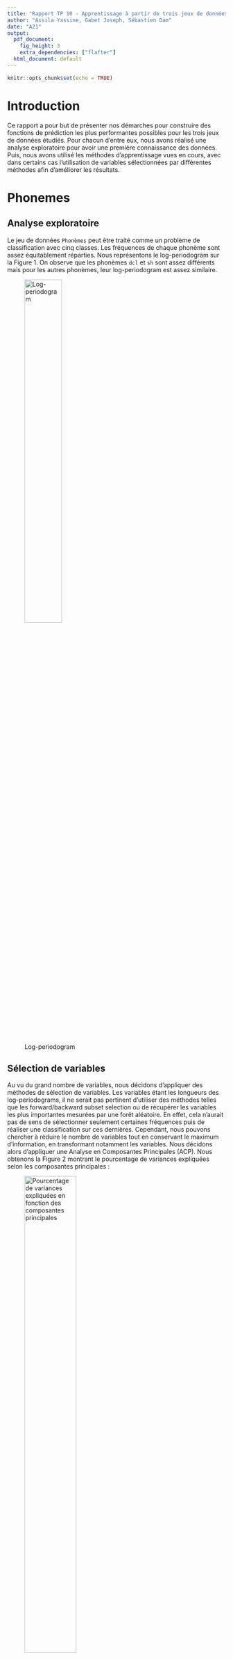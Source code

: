 ```yaml
---
title: "Rapport TP 10 - Apprentissage à partir de trois jeux de données réelles"
author: "Assila Yassine, Gabet Joseph, Sébastien Dam"
date: "A21"
output:
  pdf_document:
    fig_height: 3
    extra_dependencies: ["flafter"]
  html_document: default
---
```


```r
knitr::opts_chunk$set(echo = TRUE)
```

# Introduction

Ce rapport a pour but de présenter nos démarches pour construire des fonctions de prédiction les plus performantes possibles pour les trois jeux de données étudiés. Pour chacun d'entre eux, nous avons réalisé une analyse exploratoire pour avoir une première connaissance des données. Puis, nous avons utilisé les méthodes d'apprentissage vues en cours, avec dans certains cas l'utilisation de variables sélectionnées par différentes méthodes afin d'améliorer les résultats.

# Phonemes

## Analyse exploratoire

Le jeu de données `Phonèmes` peut être traité comme un problème de classification avec cinq classes. Les fréquences de chaque phonème sont assez équitablement réparties. Nous représentons le log-periodogram sur la Figure 1. On observe que les phonèmes `dcl` et `sh` sont assez différents mais pour les autres phonèmes, leur log-periodogram est assez similaire.

![Log-periodogram](Log-periodogram.png){width=45%} 


## Sélection de variables

Au vu du grand nombre de variables, nous décidons d'appliquer des méthodes de sélection de variables. 
Les variables étant les longueurs des log-periodograms, il ne serait pas pertinent d'utiliser des méthodes telles que les forward/backward subset selection ou de récupérer les variables les plus importantes mesurées par une forêt aléatoire. En effet, cela n'aurait pas de sens de sélectionner seulement certaines fréquences puis de réaliser une classification sur ces dernières. Cependant, nous pouvons chercher à réduire le nombre de variables tout en conservant le maximum d'information, en transformant notamment les variables. Nous décidons alors d'appliquer une Analyse en Composantes Principales (ACP). Nous obtenons la Figure 2 montrant le pourcentage de variances expliquées selon les composantes principales : 

![Pourcentage de variances expliquées en fonction des composantes principales](variance_PC.png){width=53%} 

Ainsi, les 50 premières composantes principales expliquent environ 91.04% de la variance. Nous décidons donc de garder les 50 premières composantes principales. Nous aurions également pu appliquer une validation croisée pour obtenir le nombre de composantes principales optimal. Cependant, étant donné qu'augmenter de 50 composantes de plus nous permet de gagner environ 3.5% et qu'en retirant un trop grand nombre de composantes, les performances sont réduites de manière trop drastique, nous décidons de garder ces 50 premières composantes principales. Nous n'aurons pas la place d'illustrer nos résultats avec toutes les données sans l'ACP mais il s'avère que pour la majorité des modèles, les résultats sont au moins aussi bons ou pires (en particulier pour la QDA qui approche les 30% d'erreurs).

## Entraînement des modèles

Nous appliquons les algorithmes de classification suivants : Naive Bayes (NB), K plus proches voisins (KNN), Analyse Discriminante Linéaire (LDA), Analyse Discriminante Quadratique (QDA), Analyse Discriminante Factorielle (FDA), Analyse Discriminante Régularisée (RDA), Régression Logistique (RL), Ridge, Lasso et Elastic Net, Bagging, Forêt Aléatoire (RF), Modèle de Mélange Gaussien (GMM),  Mixture Discriminant Analysis (MDA) et Séparateur à Vaste Marge (SVM) avec trois noyaux différents (linéaire, polynomial et à fonctions de base radiale). 

Pour chaque modèle, nous réalisons une validation croisée à 10 plis. Pour certains classifieurs nécessitant de spécifier un hyperparamètre, nous utilisons une validation croisée imbriquée pour obtenir l'hyperparamètre optimal. Le code suivant décrit la manière dont les validations croisées ont été réalisées : 

```r
library(caret)
CV <- rep(0,10)
#Creating folds
fold <- unname(createFolds(data$y, k=10))
for(i in (1:10)){
  #Training data
  train_data <- data[-fold[[i]], ]
  #Creating test data
  test_data <- data[fold[[i]], ]
  
  #PCA
  ## train set
  pca <- princomp(scale(train_data[, 1:256]))
  U <- pca$loadings
  train_data <- cbind.data.frame(pca$scores[,1:50], train_data$y)
  names(train_data)[ncol(train_data)] <- "y"
  ## test set
  X <- scale(as.matrix(test_data[, 1:256]))
  C <- X %*% U[, 1:50]
  test_data <- cbind.data.frame(C, test_data$y)
  names(test_data)[ncol(test_data)] <- "y"

  X.train <- train_data[,1:50]
  y.train <- train_data[, 51]
  X.test <- as.matrix(test_data[,1:50])
  y.test <- test_data[, 51]

  model <- classifieur(X.train, y.train)
  pred <- predict(model, X.test)

  CV[i] <- 1-sum(diag(table(y.test,pred)))/nrow(X.test)
  
  # errors est une matrice (10, n) avec n le nombre de classifieurs
  errors[i, c("Classifieur")] <- CV[i]
}
```

Nous résumons dans la Table 1 le(s) hyperparamètre(s) pour chaque modèle. Les hyperparamètres pour Ridge, Lasso et Elastic Net n'ont pas nécessité d'être déterminés avec une validation croisée imbriquée mais directement avec la fonction `cv.glmnet`. Quant au RDA, ils ont été obtenus avec la méthode `train` de la librairie `caret`. Ainsi, nous écrivons la médiane des hyperparamètres obtenus lors des validations croisées à 10 plis. Quant au SVM, son hyperparamètre a été obtenu en faisant une validation croisée parmi les valeurs de C suivantes : 0.001,0.01,0.1,1,10,100,1000,$10^4$. 

|     **Modèle**     |   KNN  | Ridge | Lasso | Elastic Net | RF | SVM-rbf | RDA |
|------------|:-----:|:-----:|:-------:|:--------:|:----:|:-----:|:-----:|
| **Hyperparamètre** | K = 22 | $\bar{\lambda}$ = 0.033 | $\bar{\lambda}$ = 0.00086 | $\bar{\lambda}$ = 0.00660, $\bar{\alpha}$ = 1 |  $\lambda$ = 20  |  C = 1   | $\bar{\lambda}$ = 0.83, $\bar{\alpha}$ = 0.29 |
Table: Valeur des hyperparamètres optimaux pour chaque modèle

Pour les GMM, nous avons utilisé la librairie `Mclust` et cette dernière a sélectionné le modèle "VVE" (ellipsoïdal, à volume et forme variants et orientation égale) à 6 composants comme étant optimal en utilisant le critère BIC. Par conséquent, nous avons utilisé ce même modèle pour entraîner notre MDA. Pour cette dernière, nous avons différencié le cas où les modèles doivent avoir un nombre de mélanges de composants et des structures de covariance (eg. des modèles sur les matrices de covariance) différents pour chaque classe (MDA) du cas où un seul composant est considéré avec la même structure de covariance pour toutes les classes (MDA_EDDA) à la manière du LDA, grâce à l'argument `modelType`. En utilisant la librairie `cvMclustDA`, une validation croisée à 10 plis a pu être réalisée directement, c'est pourquoi il n'y a pas d'intervalles de confiance sur la Figure 3. Dans le code ci-dessous, `phonemes_pc` dénote le jeu de données après application de l'ACP.


```r
# CV MDA with VVE
phonemes_gmm_VVE <- MclustDA(phonemes_pc[,1:50], phonemes_pc$y, modelNames="VVE")
cv <- cvMclustDA(phonemes_gmm_VVE)
errors[, c("MDA")] <- 1 - sum(diag(table(cv$classification, factor(phonemes$y))))/nrow(phonemes_pc)

# CV MDA with VVE and EDDA (LDA)
phonemes_gmm_VVE_EDDA <- MclustDA(phonemes_pc[,1:50], phonemes_pc$y, modelType = "EDDA",
                                  modelNames="VVE")
cv <- cvMclustDA(phonemes_gmm_VVE_EDDA)
errors[, c("MDA_EDDA")] <- 1 - sum(diag(table(cv$classification, factor(phonemes$y))))/
  nrow(phonemes_pc)
```

## Résultats

Après avoir testé tous les modèles, nous obtenons la Figure 3 résumant le pourcentage d'erreur selon chaque modèle. Nous constatons que les modèles sont globalement performants avec des écart-types relativement faibles; le moins bon modèle ayant une erreur moyenne de moins de 15%.

![Résultats des modèles pour le dataset `Phonèmes`](resultats_phonemes.jpeg){width=60%}

Nous constatons que les modèles les moins performants à l'apprentissage sont l'arbre de décision (DT) et l'arbre avec élagage (DT_pruned). Cependant, en utilisant les méthodes ensemblistes avec le Bagging et les forêts aléatoires, nous parvenons à améliorer les résultats. Quant aux GAM, l'apprentissage n'a été réalisé qu'avec des splines sur les trois premières composantes principales, ce qui explique en partie des résultats moins bons.

Les méthodes basées sur l'analyse discriminante donnent globalement de bons résultats. En supposant que les matrices de covariance sont égales pour chaque classe, on obtient de meilleurs résultats. C'est pourquoi LDA, FDA et RDA ont de meilleures performances que QDA. En particulier, RDA est le plus performant, ce qui est cohérent au vu des hyperparamètres obtenus par validation croisée. En effet, on a obtenu des valeurs de $\lambda$ proches de 1 tandis que celles de $\gamma$ étaient assez faibles. Par conséquent, les matrices de covariance régularisées sont similaires aux estimations des matrices de covariance égales, telles qu'utilisées par la LDA. 

Le SVM avec différents noyaux donnent de bons résultats. Les méthodes avec régularisation sont encore meilleures, notamment avec le lasso. Toutefois, comme évoqué dans la sélection de variables, il faut être vigilant avec ces méthodes car elles ne semblent pas être efficaces avec notre jeu de données.

Ainsi, en conclusion, nous choisissons la **RDA** avec les paramètres $\lambda$ = 0.83 et $\alpha$ = 0.29.

# Letter recognition

L'objectif est d'identifier à partir d'un grand nombre de pixels rectangulaires en noir et blanc l'une des 26 lettres majuscules de l'alphabet anglais.

## Analyse exploratoire

Letter recognition est aussi un problème de classification puisqu'il s'agit de prédire une lettre parmi les lettres de l'alphabet. Les fréquences des lettres sont assez bien réparties. 

### Analyse des données

En faisant une analyse rapide du jeu de données, nous obtenons les caractéristiques :

* Pas de dimension temporelle *connue*
* Nombre d’observations : 10 000
* Nombre de variables : 16 prédicteurs + 1 variable à prédire
* Variables connues : X1 à X16
* Variable à prédire : y
* Aucune valeur manquante
* Variables continues : X1 à X16
* Variable discrète : y $\in$ [1, 26]

### Analyse des prédicteurs

En premier lieu, on regarde s'il existe de possibles correlations entre les prédicteurs.

![Corrélation X1 à X8](corre1.png){width=50%} 
![Corrélation X9 à X16](corre2.png){width=50%} 

A priori, il ne semble pas y avoir de liens évidents qui nous permettraient d'éliminer certaines variables, hormis entre X3 et X4, et X12 et X13 qui semblent suivre une tendance linéaire.

## Sélection de variables

Au vu du faible nombre de prédicteurs, il ne semble pas nécessaire d'appliquer des méthodes de sélection de variables. Cependant il est toujours intéressant de diminuer la dimensionalité si cela est possible et permet d'améliorer les résultats de notre classification. L'ACP semble être une mauvaise idée. En effet pour obtenir une explication de la variance supérieure proche de 100% il faut utiliser l'ensemble des prédicteurs. Il n'y a pas un "gap" qui permette, avec un sous-ensemble de composantes, d'expliquer une grande proportion de la variance. Une autre idée est de sélectionner les variables qui ont la plus grande importance en utilisant l'importance des variables avec la méthode des forêts aléatoires.

![Importances des variables, forêt aléaroire](rf_letter.png){width=50%} 

Cette idée est notamment renforcée par le fait que les modèles basés sur la forêt aléatoire se trouvent être les plus performants (entre 2% et 3% de taux d'erreur). Enfin nous testons les modèle de sélection de variables ridge et lasso. Ceux-ci ne présentent pas de très bonnes performances (relativement aux autres méthodes testées). Cela conforte l'idée qu'une sélection de variables ne semble pas être très pertinente ici.

## Entraînement des modèles

Nous appliquons les algorithmes de classification suivants : Naive Bayes (NB), K plus proches voisins (KNN), Analyse Discriminante Linéaire (LDA), Analyse Discriminante Quadratique (QDA), Analyse Discriminante Factorielle (FDA), Régression Logistique (RL), Ridge, Lasso, arbre de classfication (TREE), arbre de classification élagué (pTREE), Bagging, Forêt Aléatoire (RF), Forêt Aléatoire avec recherche du paramètre optimal mtry, Mélange Aléatoire Gaussien (GMM), Mélange Aléatoire Gaussien avec Analyse Discriminante (GMM_EDDA), Séparateur à Vaste Marge (KSVM) avec plusieurs noyaux et les réseaux de neurones (nn). 

Le réseau de neurones à été genéré grâce au package `nnet` de la façon suivante :
```r
nnet(as.factor(Y) ~ ., data=train_data, size=5, linout = TRUE)
```
Les mauvais résultats (relatifs) ne nous pousseront pas à approfondir ce modèle.

Les arbres ont été créés via la fonction `rpart` avec l'indice de gini. Pour ce qui est de l'arbre élagué nous avons utilisé la fonction `prune`.
```r
  fit <- rpart(Y ~ ., data = train_data, method="class", parms = list(split = 'gini'))
  pruned_tree<-prune(fit,cp=fit$cptable[which.min(fit$cptable[,"xerror"]),"CP"])
```


Ici Bagging prend comme paramètre `mtry = 16` (le nombre de prédicteurs), forêt aléatoire prend comme paramètre `mtry = 4` (racine carrée du nombre de prédicteurs). Enfin, grâce à la fonction `tuneRF` de la librarie `randomForest`, on recherche le paramètre  `mtry` optimal.

```r
tuneRF(data_class.train[,2:17], data_class.train$Y, stepFactor=1.5, improve=1e-5, ntree=500)
```

Dans un premier temps, ces algorithmes sont testés avec l'ensemble des prédicteurs. Cette première étude nous permet de voir si des modèles se distinguent déjà fortement des autres, ce qui nous permettra de réaliser une étude approfondie. 

Pour chaque modèle, nous réalisons une validation croisée à 10 plis. Pour certains classifieurs nécessitant de spécifier un hyperparamètre, nous utilisons une validation croisée imbriquée pour obtenir l'hyperparamètre optimal. 


|     **Modèle**     |   KNN  | Ridge | Lasso | RF mtry |
|----------|:------:|:-----:|:-----:|:-----:|
| **Hyperparamètre** | K = 1 | $\bar{\lambda}$ = 0.008674308 | $\bar{\lambda}$ = 8.615844e-05 | mtry = 2.9 (en moyenne) |
Table: Valeur des hyperparamètres optimaux pour chaque modèle

### KSVM

Au cours de nos tests, nous essayons d'appliquer un SVM avec le noyau "Radial Basis Function". Pour ce faire, on calcule l'erreur obtenue pour différentes valeurs de C : 0.001, 0.01, 1, 10, 100, 1 000, 100 000. On s'aperçoit alors de l'efficacité du modèle qui a une erreur minimale de 4,7% pour $C = 10$.
Ce résultat très encourageant au vu des performances des autres modèles (seuls les modèles de forêt aléatoire font mieux), nous pousse à approfondir nos recherches sur ce type de solution.
Ainsi pour chaque type de noyaux, nous essayons de déterminer le taux d'erreur en fonction de l'hyperparamètre C.

|     **Noyaux**     | RBF | Laplace | Bessel | polynome | tanh |
|--------------------|:------:|:-----:|:-----:|:-----:|:-----:|
| **taux d'erreur minimal** | 0.423 | 0.0445 | 0.269 | 0.1484 | > 0.8 |
| **C correspondant** | 100 | 10 | 0.1 | 1 | 0.01 |
Table: Valeur des hyperparamètres optimaux pour chaque noyau du SVM

On constate que les deux modèles qui se distinguent des autres par leur bonne performance sont ceux qui utilisent le noyau "Laplace" ainsi que le noyau "Radial Basis Function". Il est normal que ces deux modèles aient des résultats très proches car les fonctions de noyaux sont similaires. 
Ainsi KSVM donne de très bonnes performances de 4.42% de taux d'erreur avec le noyau "Laplace".

Enfin puisque le SVM se distingue des autres pour ces deux noyaux, nous approfondissons nos recherches en essayant d'appliquer une sélection de variables en retirant celles qui sont moins importantes au sens de la forêt aléatoire. Cependant on constate que chaque prédicteur enlevé augmente le taux d'erreur.

## Résultats

Après avoir testé tous les modèles, nous obtenons la figure 5 résumant le taux d'erreur selon chaque modèle. Nous constatons que les modèles sont globalement performants avec des écart-types inégaux mais relativement faibles. 
En effet étant donné qu'il y a 26 classes, le taux d'erreur d'une classification aléatoire est de 25/26 et ici, le pire modèle à un taux d'erreur inférieur à 50%.

![Résultats des modèles pour le dataset `letter`](letter_all.png){width=75%}

Les pires modèles sont l'arbre et l'arbre élagué (qui en fait ici est toujours le même arbre). Ensuite le modèle avec le moins bon taux d'erreur est le réseau de neurones. Cela n'est pas surprenant car un réseau de neurones performe une transformation de l'espace des prédicteurs. Or ici, les prédicteurs sont relativement peu nombreux et représente déjà une tranformation des informations initiales (les images de lettres).

A contrario, les modèles basés sur les SVM, précédés par les modèles de forêt aléatoire semblent particulièrement performants (moins de 5% de taux d'erreur). De plus ces modèles sont ceux qui présentent les variances les plus faibles. Enfin, au vu de la grande différence des taux d'erreur observés suivant ces modèles, ce critère semble suffisamment pertinent pour distinguer les modèles.

|     **Meilleurs modèles**     | RF mtry | RF | Bagging | SVM_rbf | SVM_laplace |
|--------------------|:------:|:-----:|:-----:|:-----:|:-----:|
| **Taux d'erreur** | 0.01810013 | 0.02550019 | 0.02599946 | 0.04550196  | 0.04550196 |
Table: taux d'erreur moyen (validation croisée à 10 plis)

Ainsi, en conclusion, nous choisissons le modèle de la **forêt aléatoire avec mtry = 3**. 


# Bike rental

## Analyse  exploratoire

Bike rental est cette fois un problème de régression dans lequel il faut prédire le nombre de locations de vélos sur l'année 2012 selon les conditions environnementales et saisonnières. Il y a à la fois des variables qualitatives et quantitatives. Tout d'abord, nous observons que la variable `yr` vaut toujours 0 peut importe l'observation, donc toutes les données ont bien été recueillies sur l'année 2011 et nous décidons alors d'enlever cette variable. La variable `instant` correspond simplement aux index relevés, c'est pourquoi nous décidons de la retirer également. 

Nous avons analysé les tendances selon les mois, saisons, semaines et s'il s'agissait d'une période de vacances ou non. Par exemple, nous observons qu'il y a visiblement plus de locations en printemps et été qu'en automne et hiver. Cela nous permet d'avoir une première vision sur les variables. Cependant, le fait que les données soient issues d'une seule année ne permet pas de conclure sur l'existence d'éventuelles séries temporelles. 

Par la suite, nous étudions le corrélogramme avec les commandes suivantes :
```r
library(corrplot)
matCor <- cor(bike)
corrplot(matCor, type="upper", method ="color" )
```

![Corrélogramme](Correlogramme.png){width=45%} 
![ACP](PCA.png){width=55%}

Comme nous pouvions l'imaginer, certaines variables sont fortement corrélées (**temp** et **atemp**,  **season** et **mnth**). On peut aussi remarquer que les variables qui mesurent la température sont positivement corrélées avec le nombre de locations, ce qui se traduit par un plus grand nombre de locations lorsqu'il fait chaud. La variable *wheathersit* est également corrélée négativement avec le nombre de locations, ce qui se traduit par un nombre de locations plus élevé lorsque *wheatersit* est faible (1 : Ciel dégagé, peu nuagueux). 

Une ACP confirme l'existence d'un sous-ensemble de predicteurs significatifs puisque nous pouvons remarquer que 6 prédicteurs suffisent à expliquer 80% de la variance expliquée, et au-delà de 6 predicteurs la courbe s'aplatit. Nous pourrions enlever au préalable les variables qui sont manifestement redondantes ou réaliser des prédictions à partir des résultats de l'ACP. Au lieu de cela nous allons laisser le jeu de données dans l'état et laisser la fonction `regsubset` sélectionner les prédicteurs les plus significatifs. 


## Sélection du meilleur modèle
```r
library(leaps)

leaps <- regsubsets(bike$cnt~. , data=bike, method='forward', nvmax=10)
```
![Critères de sélection](Best subset indicators.png){width=60%} 

Grâce au package **leaps** nous réalisons une recherche des meilleurs sous-ensemble de prédicteurs de taille inférieure ou égale à 10 (les méthodes **forward** et **backward** donnent des résultats presque identiques). Les critères classiques de séléction du meilleur sous-ensemble ne permettent pas de conclure immédiatement quant à la taille optimale du sous-ensemble de prédicteurs. En raison de la taille modérée du jeu de données, nous avons opté pour une recherche plus exhaustive. Nous avons réalisé des fonctions permettant de générer du code dynamiquement à l'interieur d'une boucle de façon à tester une série de modèles differents, pour chaque modèle la boucle teste tous les sous-ensembles de 1 à 10 prédicteurs, et pour chaque sous-ensemble de chaque modèle la boucle teste une série d'hyperparamètres spécifiques au modèle en question. Pour chaque test nous réalisons aussi une validation croisée avec 5 plis, réeptée 10 fois. A l'issue de cette recherche nous obtenons les performances de chaque modèle testé, dans les conditions optimales (sous-ensembles de prédicteurs optimales et hyperparamètres optimaux). Le temps de compilation est élevé mais en raison de la taille du jeu de données, cette démarche reste réalisable en un temps raisonnable.

```r
get_model_formula <- function(id, object, outcome){
  models <- summary(object)$which[id,-1]
  predictors <- names(which(models == TRUE))
  predictors <- paste(predictors, collapse = "+")
  as.formula(paste0(outcome, "~", predictors))
}
```

La fonction `get_model_formula` permet de générer dynamiquement la formule à injecter dans les modèles. Le package `caret` permet de réaliser des validations croisées avec un code très compact, ce package permet aussi de tester differentes valeurs des hyperparametres spécifiques aux modèles avec le paramètre `tuneLength`. Nous réalisons une recherche sur 12 modèles differents : régression linéaire (lm), K plus proches voisins (knn), séparateur à vaste marge avec kernel linéaire, radial et polynomial (svm.line, svm.rad, svm.poly), ridge, lasso, gam, arbre de régression (reg.tree), arbre avec bagging (bag.tree), arbre avec amplification du gradient (boost.tree), forêt aléatoire (rndm.forest).

```r
library(Rcpp)
.
.
library(caret)

model.ids <- 1:10
train.control <- trainControl(method = "repeatedcv", number = 5,  repeats = 10)
models.list <- c("lm", "knn", "svm.line", "svm.rad", "svm.poly","ridge", "lasso",
                 "gam", "bag.tree", "boost.tree", "rndm.forest", "reg.tree")

for(model in models.list)
{
  if(model == "lm")
  {
    get_cv_error <- function(model.formula, data){
      cv <- train(model.formula, data = data, "lm",
                  trControl = train.control)
      cv$results$RMSE
    }
  }
  .
  .
  }
  else if(model == "rndm.forest")
  {
    get_cv_error <- function(model.formula, data){
      cv <- train(model.formula, data = data, "cforest",
                  preProcess = c("center","scale"), 
                  trControl = train.control,
                  tuneLength = 10)
      cv$results$RMSE
    }
  }
  else
  {
    class.model <- NULL
  }
  cv.errors <-  map(model.ids, get_model_formula, models, "cnt") %>%
    map(get_cv_error, data = bike) %>%
    unlist()
  
  models.MSE[model] <- min(cv.errors)^2
}
```

Pour ne pas alourdir la rédaction dans le code ci-dessus nous avons remplacé les parties de code peu pertinentes par des "..". Ainsi dans les packages nous avons omis tous les packages nécessaires à l'execution  de chacun des modèles testés (**MASS**, **rpart**, **e1071** pour les SVM, **gam**,..). Nous avons créé une fonction `get_cv_error` spécifique à chaque modèle qui permet de tenir compte des hyperparamètres et des éventuels traitements spécifiques. Enfin `cv.errors` avec la fonction `map` permet d'appliquer la fonction `get_cv_error` à chaque combinaison de sous-ensembles de prédicteurs. Le package `caret` ne permet pas de calculer la MSE directement mais nous pouvons calculer la RMSE et l'élever au carré pour obtenir la MSE.

![MSE par modèle](MSE_par_modele.png){width=63%} 

Le package `caret` renvoie directement la médiane des erreurs de validation croisée. On peut voir que le modèle qui donne la MSE le plus faible est le SVM avec le noyau "Radial Basis Function". Toutefois, nous ne savons pas quelle combinaison (nombre de predicteurs et hyperparamètres du modèle) a permis d'obtenir ce resultat. Nous allons donc mener une recherche plus fine sur ce modèle. Voici les résultats obtenus avec les SVM avec le noyau “Radial Basis Function” lors de la recherche du meilleur modèle.

![RMSE optimal](CV_svm.png){width=57%}

Dans cette figure nous pouvons observer le processus de recherche. On teste le modèle avec 10 sous-ensembles de prédicteurs (de 1 à 10) et pour chaque sous-ensemble on teste 10 valeurs du paramètre spécifique au modèle dans le cas du SVM avec le noyau "Radial Basis Function" c'est le C (cost). On a donc fait 100 validations croisées pour aboutir au meilleur paramétrage du modèle. La métrique utilisée est toujours la RMSE. On voit qu'il y a 10 paraboles (une par sous-ensemble de predicteurs), chacune constituée de 10 points (un par valeur de C). La valeur de RMSE la plus faible se trouve sur la $10^{ème}$ parabole. Cela signifie que celle-ci a été obtenue avec le sous-ensemble de 10 prédicteurs (tous les prédicteurs). Le modèle avec 5 prédicteurs permet aussi d'atteindre des performances très intéressantes, les 5 prédicteurs en question sont : **season**, **weathersit**, **temp**, **hum** et **windspeed**. Le fait que le meilleur modèle soit celui qui utilise tous les prédicteurs peut être dû à l'overfitting. En effet nous avons accès à des données réprésentatives d'une seule année. L'emploi de ce modèle sur des données issues d'autres années permettrait de lever ce doute. Nous retenons le modèle utilisant 5 prédicteurs.
Nous devons maintenant trouver la valeur de l'hyperparamètre C (Cost) qui a permis d'obtenir ce résultat, pour cela nous pouvons utiliser le package `caret` qui encapsule les valeurs optimales dans la variable `$bestTune`. Nous obtenons que la valeur optimale de C est 2. Une validation croisée plus fine, par pas de 0.1 entre 0 et 6, permet d'obtenir des valeurs autour de 1.5. 
Pour conclure nous pouvons constater que notre modèle est constitué de 5 prédicteurs relatifs à la météo et il est donc très facilement interprétable. Le sujet de ce projet mentionne le fait que le dataset contient les données de 2011 et 2012 or il ne contient que les données de 2011, nous avons donc supposé que les donnés de test seront celle de l'année 2012. Ceci nous a amenés à émettre des hypothèses pour le tests de performance sur la platéforme Maggle. Nous avons considéré que d'une année à l'autre les données relatives à la météo sont peu susceptibles de changer, par contre ce qui risque de varier est le nombre vélos loués à conditions météo égales. Nous avons supposé que la courbe representant les nombre de vélos loués par mois peut être approché par une courbe continue, ainsi nombre de vélos loués au début du mois de janvier 2012 sera proche du nombre de vélos loués en decembre 2011. Nous avons donc calculé une métrique permettant d'éstimer la distance entre le nombre de locations du mois de janvier 2011 et le nombre de locations du mois de décembre. Nous avons chois comme métrique la norme éuclidienne.

```r
jan <- data$cnt[1:31]
dec <- data$cnt[335:365]
norm((jan-dec),"2")/norm(jan,"2")
```
Nous obtenons que cette "distance" vaut 1.46, nous avons donc testé notre modèle le plus prometteur en multipliant la variable **cnt** par des constantes autour de 1.46 avant d'entraîner le modèle. Ceci à permis de diviser le MSE par 7 par rapport à notre modèles initial et semble donc confirmer nos hypotèses. En pratique cela se traduit par le fait que les courbes du nombre vélos loués dans les données d'entraînement et dans les données de test, ont une allure similaire à une constante multiplicative près.






